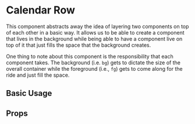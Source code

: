 
# Calendar Row 

This component abstracts away the idea of layering two components on top of each other in a basic way. 
It allows us to be able to create a component that lives in the background while being able to have a 
component live on top of it that just fills the space that the background creates.

One thing to note about this component is the responsibility that each component takes. The background 
(i.e. `bg`) gets to dictate the size of the overall container while the foreground (i.e., `fg`) gets to 
come along for the ride and just fill the space. 

## Basic Usage

<Preview>
  <Story id="core-calendar-row--basic-usage" />
</Preview>

## Props

<Props />
